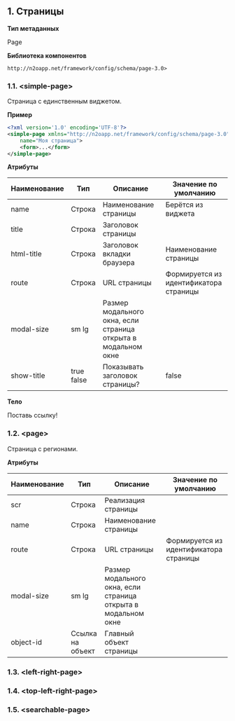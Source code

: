 ## 1. Страницы

**Тип метаданных**

Page

**Библиотека компонентов**

```
http://n2oapp.net/framework/config/schema/page-3.0>
```

### 1.1. &lt;simple-page&gt;

Страница с единственным виджетом.

**Пример**
```xml
<?xml version='1.0' encoding='UTF-8'?>
<simple-page xmlns="http://n2oapp.net/framework/config/schema/page-3.0"
    name="Моя страница">
    <form>...</form>
</simple-page>
```

**Атрибуты**

| Наименование            | Тип        | Описание                                                       | Значение по умолчанию                  |
| ----------------------- | ---------- | -------------------------------------------------------------- | -------------------------------------- |
| name                    | Строка     | Наименование страницы                                          | Берётся из виджета                     |
| title                   | Строка     | Заголовок страницы                                             |                                        |
| html-title              | Строка     | Заголовок вкладки браузера                                     | Наименование страницы                  |
| route                   | Строка     | URL страницы                                                   | Формируется из идентификатора страницы |
| modal-size              | sm lg      | Размер модального окна, если страница открыта в модальном окне |                                        |
| show-title              | true false | Показывать заголовок страницы?                                 | false                                  |

**Тело**

Поставь ссылку!

### 1.2. &lt;page&gt;

Страница с регионами.

**Атрибуты**

| Наименование | Тип              | Описание                                                       | Значение по умолчанию                  |
| ------------ | ---------------- | -------------------------------------------------------------- | -------------------------------------- |
| scr          | Строка           | Реализация страницы                                            |                                        |
| name         | Строка           | Наименование страницы                                          |                                        |
| route        | Строка           | URL страницы                                                   | Формируется из идентификатора страницы |
| modal-size   | sm lg            | Размер модального окна, если страница открыта в модальном окне |                                        |
| object-id    | Ссылка на объект | Главный объект страницы                                        |                                        |


### 1.3. &lt;left-right-page&gt;

### 1.4. &lt;top-left-right-page&gt;

### 1.5. &lt;searchable-page&gt;
